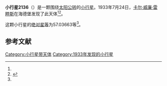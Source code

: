 {{Infobox planet
| bgcolour = #FFFFC0
| name = 2136 Jugta
| symbol = 
| image = 
| caption = 
| discovery = yes
| discovery_ref = 
| discoverer = [[卡尔·威廉·雷睦斯|卡尔·威廉·雷睦斯]]
| discovery_site = [[海德堡|海德堡]] 
| discovered = 1933年7月24日
| designations = yes
| mp_name = 
| named_after = 
| alt_names = 1933 OC/ 1942 ED1 / 1942 FO / 1970 RU
| mp_category = [[主带小行星|主带小行星]]
| orbit_ref = <ref name="a">[http://ssd.jpl.nasa.gov/sbdb.cgi?sstr=2136 2136 Jugta] {{Wayback|url=http://ssd.jpl.nasa.gov/sbdb.cgi?sstr=2136 |date=20200820021002 }}，小行星數據庫瀏覽器（JPL Small-Body Database Browser）－[[美国国家航空航天局|美国国家航空航天局]]喷气推进实验室</ref>
| epoch = 2456400.5 (2013年4月18日更新)
| aphelion = {{convert|3.1622355|AU|km|3|abbr=on|lk=out}}
| perihelion = {{convert|2.8740961|AU|km|3|abbr=on}}
| semimajor = {{convert|3.0181658|AU|km|3|abbr=on}}
| eccentricity = 0.0477342
| period = 1915.19526 [[日|日]]<br />5.24[[儒略年|儒略年]]
| avg_speed = 
| inclination = 10.58553
| asc_node = 149.02161
| mean_anomaly = 
| arg_peri = 57.03663
| satellites = 
| physical_characteristics = yes
| dimensions = 
| mass = 
| density = 
| surface_grav = 
| escape_velocity = 
| sidereal_day = 
| axial_tilt = 
| pole_ecliptic_lat = 
| pole_ecliptic_lon = 
| albedo = 
| temperatures= 
| temp_name1 = 
| mean_temp_1 = 
| max_temp_1 = 
| temp_name2 = 
| max_temp_2 = 
| spectral_type = 
| abs_magnitude = 57.03663
}}

'''小行星2136'''（{{lang-en|2136 Jugta}}）是一颗围绕[[太阳|太阳]][[公转|公转]]的[[小行星|小行星]]。1933年7月24日，[[卡尔·威廉·雷睦斯|卡尔·威廉·雷睦斯]]在海德堡发现了此天体<ref name="a" /><ref>{{cite news|title=小行星列表|url=http://cfa-www.harvard.edu/iau/lists/NumberedMPs.txt|accessdate=2013-07-08|newspaper=哈佛大学|archive-date=2008-05-17|archive-url=https://web.archive.org/web/20080517010638/http://cfa-www.harvard.edu/iau/lists/NumberedMPs.txt|dead-url=no}}</ref>。

这颗小行星的[[绝对星等|绝对星等]]为57.03663等<ref name="a" />。

==参考文献==
{{reflist}}
{{Minor Planet Number|[[小行星2135|小行星2135]]|[[小行星2137|小行星2137]]}}

{{小天体}}

[[Category:小行星带天体|Category:小行星带天体]]
[[Category:1933年发现的小行星|Category:1933年发现的小行星]]

{{asteroid-stub}}